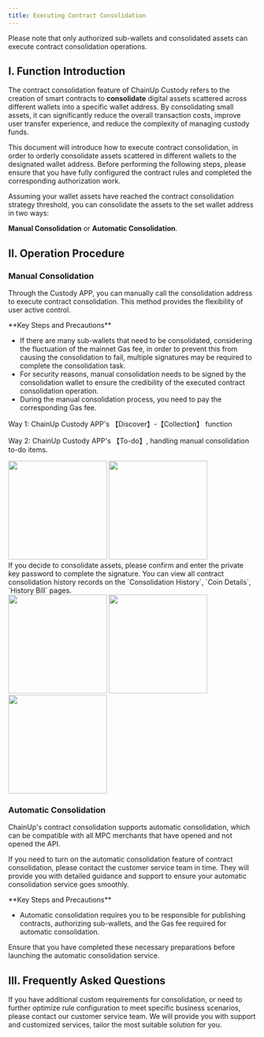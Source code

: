 ```yaml
---
title: Executing Contract Consolidation
---
```


<Note>
Please note that only authorized sub-wallets and consolidated assets can execute contract consolidation operations.
</Note>

## I. Function Introduction
The contract consolidation feature of ChainUp Custody refers to the creation of smart contracts to **consolidate** digital assets scattered across different wallets into a specific wallet address. By consolidating small assets, it can significantly reduce the overall transaction costs, improve user transfer experience, and reduce the complexity of managing custody funds.

This document will introduce how to execute contract consolidation, in order to orderly consolidate assets scattered in different wallets to the designated wallet address. Before performing the following steps, please ensure that you have fully configured the contract rules and completed the corresponding authorization work.

Assuming your wallet assets have reached the contract consolidation strategy threshold, you can consolidate the assets to the set wallet address in two ways:

**Manual Consolidation** or **Automatic Consolidation**.

## II. Operation Procedure

### Manual Consolidation

Through the Custody APP, you can manually call the consolidation address to execute contract consolidation. This method provides the flexibility of user active control.

<Warning>
**Key Steps and Precautions**

- If there are many sub-wallets that need to be consolidated, considering the fluctuation of the mainnet Gas fee, in order to prevent this from causing the consolidation to fail, multiple signatures may be required to complete the consolidation task.
- For security reasons, manual consolidation needs to be signed by the consolidation wallet to ensure the credibility of the executed contract consolidation operation.
- During the manual consolidation process, you need to pay the corresponding Gas fee.

</Warning>

<Steps>
<Step title="Open the Manual Consolidation Interface">
Way 1: ChainUp Custody APP's 【Discover】-【Collection】 function

Way 2: ChainUp Custody APP's 【To-do】, handling manual consolidation to-do items.

<div className="w-full flex items-center justify-center">
<CardGroup cols={2}>
    <img src="/images/user-guide/appcon.png" width="200"/>
    <img src="/images/user-guide/todo1.png" width="200"/>
    </CardGroup>
</div>


</Step>
<Step title="Confirm Consolidation Operation">
    If you decide to consolidate assets, please confirm and enter the private key password to complete the signature.
</Step>

<Step title="Contract Consolidation History">
You can view all contract consolidation history records on the `Consolidation History`, `Coin Details`, `History Bill` pages.
    <div className="w-full flex items-center justify-center">
    <CardGroup cols={3}>
    <img src="/images/user-guide/his1.png" width="200"/>
    <img src="/images/user-guide/his2.png" width="200"/>
     <img src="/images/user-guide/his3.png" width="200"/>
    </CardGroup>
    </div>
</Step>

</Steps>

### Automatic Consolidation

ChainUp's contract consolidation supports automatic consolidation, which can be compatible with all MPC merchants that have opened and not opened the API.

If you need to turn on the automatic consolidation feature of contract consolidation, please contact the customer service team in time. They will provide you with detailed guidance and support to ensure your automatic consolidation service goes smoothly.

<Warning>
**Key Steps and Precautions**

- Automatic consolidation requires you to be responsible for publishing contracts, authorizing sub-wallets, and the Gas fee required for automatic consolidation.

Ensure that you have completed these necessary preparations before launching the automatic consolidation service.

</Warning>

## III. Frequently Asked Questions

<Accordion title="How to handle custom requirements?">
If you have additional custom requirements for consolidation, or need to further optimize rule configuration to meet specific business scenarios, please contact our customer service team. We will provide you with support and customized services, tailor the most suitable solution for you.
</Accordion>

